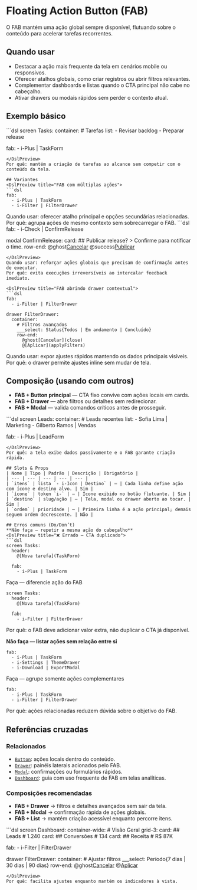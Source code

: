 # Floating Action Button (FAB)
O FAB mantém uma ação global sempre disponível, flutuando sobre o conteúdo para acelerar tarefas recorrentes.

## Quando usar
- Destacar a ação mais frequente da tela em cenários mobile ou responsivos.
- Oferecer atalhos globais, como criar registros ou abrir filtros relevantes.
- Complementar dashboards e listas quando o CTA principal não cabe no cabeçalho.
- Ativar drawers ou modais rápidos sem perder o contexto atual.

## Exemplo básico
<DslPreview title="FAB com ação principal única">
```dsl
screen Tasks:
  container:
    # Tarefas
    list:
      - Revisar backlog
      - Preparar release

  fab:
    - i-Plus | TaskForm
```
</DslPreview>
Por quê: mantém a criação de tarefas ao alcance sem competir com o conteúdo da tela.

## Variantes
<DslPreview title="FAB com múltiplas ações">
```dsl
fab:
  - i-Plus | TaskForm
  - i-Filter | FilterDrawer
```
</DslPreview>
Quando usar: oferecer atalho principal e opções secundárias relacionadas.
Por quê: agrupa ações de mesmo contexto sem sobrecarregar o FAB.

<DslPreview title="FAB acionando modal de confirmação">
```dsl
fab:
  - i-Check | ConfirmRelease

modal ConfirmRelease:
  card:
    ## Publicar release?
    > Confirme para notificar o time.
    row-end:
      @ghost[Cancelar](close)
      @success[Publicar](publishRelease)
```
</DslPreview>
Quando usar: reforçar ações globais que precisam de confirmação antes de executar.
Por quê: evita execuções irreversíveis ao intercalar feedback imediato.

<DslPreview title="FAB abrindo drawer contextual">
```dsl
fab:
  - i-Filter | FilterDrawer

drawer FilterDrawer:
  container:
    # Filtros avançados
    ___select: Status{Todos | Em andamento | Concluído}
    row-end:
      @ghost[Cancelar](close)
      @[Aplicar](applyFilters)
```
</DslPreview>
Quando usar: expor ajustes rápidos mantendo os dados principais visíveis.
Por quê: o drawer permite ajustes inline sem mudar de tela.

## Composição (usando com outros)
- **FAB + Button principal** — CTA fixo convive com ações locais em cards.
- **FAB + Drawer** — abre filtros ou detalhes sem redirecionar.
- **FAB + Modal** — valida comandos críticos antes de prosseguir.

<DslPreview title="Lista com FAB de criação">
```dsl
screen Leads:
  container:
    # Leads recentes
    list:
      - Sofia Lima | Marketing
      - Gilberto Ramos | Vendas

  fab:
    - i-Plus | LeadForm
```
</DslPreview>
Por quê: a tela exibe dados passivamente e o FAB garante criação rápida.

## Slots & Props
| Nome | Tipo | Padrão | Descrição | Obrigatório |
| --- | --- | --- | --- | --- |
| `itens` | lista `- i-Icon | Destino` | — | Cada linha define ação com ícone e destino alvo. | Sim |
| `ícone` | token `i-` | — | Ícone exibido no botão flutuante. | Sim |
| `destino` | slug/ação | — | Tela, modal ou drawer aberto ao tocar. | Sim |
| `ordem` | prioridade | — | Primeira linha é a ação principal; demais seguem ordem decrescente. | Não |

## Erros comuns (Do/Don’t)
**Não faça — repetir a mesma ação do cabeçalho**
<DslPreview title="❌ Errado — CTA duplicado">
```dsl
screen Tasks:
  header:
    @[Nova tarefa](TaskForm)

  fab:
    - i-Plus | TaskForm
```
</DslPreview>

Faça — diferencie ação do FAB
<DslPreview title="✅ Correto — CTA complementar">
```dsl
screen Tasks:
  header:
    @[Nova tarefa](TaskForm)

  fab:
    - i-Filter | FilterDrawer
```
</DslPreview>
Por quê: o FAB deve adicionar valor extra, não duplicar o CTA já disponível.

**Não faça — listar ações sem relação entre si**
<DslPreview title="❌ Errado — FAB com ações desconexas">
```dsl
fab:
  - i-Plus | TaskForm
  - i-Settings | ThemeDrawer
  - i-Download | ExportModal
```
</DslPreview>

Faça — agrupe somente ações complementares
<DslPreview title="✅ Correto — Foco em filtros e criação">
```dsl
fab:
  - i-Plus | TaskForm
  - i-Filter | FilterDrawer
```
</DslPreview>
Por quê: ações relacionadas reduzem dúvida sobre o objetivo do FAB.

## Referências cruzadas

### Relacionados
- [`Button`](./button): ações locais dentro do conteúdo.
- [`Drawer`](./drawer): painéis laterais acionados pelo FAB.
- [`Modal`](./modal): confirmações ou formulários rápidos.
- [`Dashboard`](./dashboard): guia com uso frequente de FAB em telas analíticas.

### Composições recomendadas
- **FAB + Drawer** → filtros e detalhes avançados sem sair da tela.
- **FAB + Modal** → confirmação rápida de ações globais.
- **FAB + List** → mantém criação acessível enquanto percorre itens.

<DslPreview title="FAB abrindo filtros no dashboard">
```dsl
screen Dashboard:
  container-wide:
    # Visão Geral
    grid-3:
      card:
        ## Leads
        # 1.240
      card:
        ## Conversões
        # 134
      card:
        ## Receita
        # R$ 87K

  fab:
    - i-Filter | FilterDrawer

drawer FilterDrawer:
  container:
    # Ajustar filtros
    ___select: Período{7 dias | 30 dias | 90 dias}
    row-end:
      @ghost[Cancelar](close)
      @[Aplicar](applyFilters)
```
</DslPreview>
Por quê: facilita ajustes enquanto mantém os indicadores à vista.
